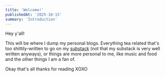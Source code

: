 ```yaml
---
title: 'Welcome!'
publishedAt: '2025-10-15'
summary: 'Introduction'
---
```


Hey y'all! 

This will be where I dump my personal blogs. Everything tea related that's too shittily-written to go on my [substack](https://erdaifuu.substack.com/) (not that my substack is very well written anyways), or things are more personal to me, like music and food and the other things I am a fan of. 

Okay that's all thanks for reading XOXO 

